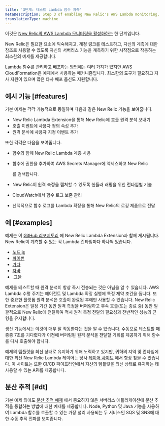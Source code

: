 ```yaml
---
title: '3단계: 테스트 Lambda 함수 계측'
metaDescription: Step 3 of enabling New Relic's AWS Lambda monitoring.
translationType: machine
---
```


이것은 [New Relic의 AWS Lambda 모니터링을 활성화하는](/docs/serverless-function-monitoring/aws-lambda-monitoring/enable-lambda-monitoring/enable-aws-lambda-monitoring) 한 단계입니다.

New Relic은 필요한 요소에 익숙해지고, 계정 링크를 테스트하고, 자신의 계측에 대한 참조로 사용할 수 있도록 자신의 서버리스 기능을 계측하기 위한 시작점으로 작동하는 최소한의 예제를 제공합니다.

Lambda 함수를 관리하고 배포하는 방법에는 여러 가지가 있지만 AWS CloudFormation은 예제에서 사용하는 메커니즘입니다. 최소한의 도구가 필요하고 자사 지원이 있으며 많은 타사 배포 옵션도 지원합니다.

## 예시 기능 [#features]

기본 예제는 각각 기능적으로 동일하며 다음과 같은 New Relic 기능을 보여줍니다.

* New Relic Lambda Extension을 통해 New Relic에 호출 원격 분석 보내기
* 호출 이벤트에 사용자 정의 속성 추가
* 원격 분석에 사용자 지정 이벤트 추가

또한 각각은 다음을 보여줍니다.

* 함수와 함께 New Relic Lambda 계층 사용

* 함수에 권한을 추가하여 AWS Secrets Manager에 액세스하고 New Relic

  <LicenseKey/>

  를 검색합니다.

* New Relic이 원격 측정을 캡처할 수 있도록 핸들러 래핑을 위한 런타임별 기술

* CloudWatch에서 함수 로그 보존 관리

* 선택적으로 함수 로그를 Lambda 확장을 통해 New Relic의 로깅 제품으로 전달

## 예 [#examples]

예제는 이 [GitHub 리포지토리](https://github.com/newrelic/newrelic-lambda-extension) 에 New Relic Lambda Extension과 함께 게시됩니다. New Relic이 계측할 수 있는 각 Lambda 런타임마다 하나씩 있습니다.

* [노드.js](https://github.com/newrelic/newrelic-lambda-extension/tree/main/examples/sam/node)
* [파이썬](https://github.com/newrelic/newrelic-lambda-extension/tree/main/examples/sam/python)
* [가다](https://github.com/newrelic/newrelic-lambda-extension/tree/main/examples/sam/go)
* [자바](https://github.com/newrelic/newrelic-lambda-extension/tree/main/examples/sam/java)
* [.그물](https://github.com/newrelic/newrelic-lambda-extension/tree/main/examples/sam/dotnet)

<Callout variant="tip">
  예제를 테스트할 때 원격 분석이 항상 즉시 전송되는 것은 아님을 알 수 있습니다. AWS Lambda 수명 주기는 에이전트 및 Lambda 확장 실행에 특정 제약 조건을 둡니다. 또한 중요한 플랫폼 원격 분석은 호출이 완료된 후에만 사용할 수 있습니다. New Relic Extension은 일정 기간 동안 원격 측정을 버퍼링하고 후속 호출(또는 종료 중) 동안 일괄적으로 New Relic에 전달하여 적시 원격 측정 전달의 필요성과 전반적인 성능의 균형을 유지합니다.

  생산 기능에서는 이것이 매우 잘 작동한다는 것을 알 수 있습니다. 수동으로 테스트할 때 종종 7초를 기다렸다가 이전에 버퍼링된 원격 분석을 전달할 기회를 제공하기 위해 함수를 다시 호출해야 합니다.
</Callout>

예제의 템플릿을 최신 상태로 유지하기 위해 노력하고 있지만, 귀하의 지역 및 런타임에 대한 최신 New Relic Lambda 레이어는 당사 [레이어 사이트](https://layers.newrelic-external.com/) 에서 항상 찾을 수 있습니다. 이 사이트는 또한 CI/CD 파이프라인에서 자신의 템플릿을 최신 상태로 유지하는 데 사용할 수 있는 API를 제공합니다.

## 분산 추적 [#dt]

기본 예제 외에도 [분산 추적 예제](https://github.com/newrelic/newrelic-lambda-extension/tree/main/examples/sam/distributedtracing) 에서 중요하지 않은 서버리스 애플리케이션에 분산 추적을 통합하는 방법에 대한 예제를 제공합니다. Node, Python 및 Java 기능을 사용하여 Lambda 함수를 호출할 수 있는 가장 널리 사용되는 두 서비스인 SQS 및 SNS에 대한 수동 추적 전파를 보여줍니다.

<InstallFeedback/>